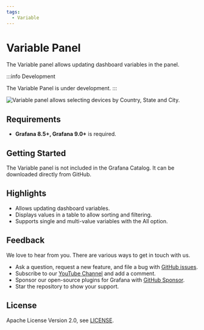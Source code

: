 ```yaml
---
tags:
  - Variable
---
```



# Variable Panel

The Variable panel allows updating dashboard variables in the panel.

:::info Development

The Variable Panel is under development.
:::

<Image
  title="Variable panel allows selecting devices by Country, State and City."
  src="/img/plugins/volkovlabs-variable-panel/dashboard.png"
/>

## Requirements

- **Grafana 8.5+, Grafana 9.0+** is required.

## Getting Started

The Variable panel is not included in the Grafana Catalog. It can be downloaded directly from GitHub.

## Highlights

- Allows updating dashboard variables.
- Displays values in a table to allow sorting and filtering.
- Supports single and multi-value variables with the All option.

## Feedback

We love to hear from you. There are various ways to get in touch with us.

- Ask a question, request a new feature, and file a bug with [GitHub issues](https://github.com/volkovlabs/volkovlabs-variable-panel/issues/new/choose).
- Subscribe to our [YouTube Channel](https://www.youtube.com/@volkovlabs) and add a comment.
- Sponsor our open-source plugins for Grafana with [GitHub Sponsor](https://github.com/sponsors/VolkovLabs).
- Star the repository to show your support.

## License

Apache License Version 2.0, see [LICENSE](https://github.com/volkovlabs/volkovlabs-variable-panel/blob/main/LICENSE).

